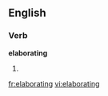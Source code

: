 
==English==

===Verb===
'''elaborating'''

# {{present participle of|[[elaborate]]}}

[[fr:elaborating]]
[[vi:elaborating]]